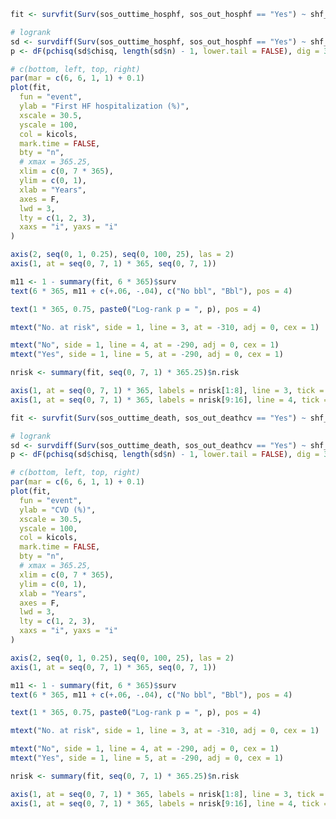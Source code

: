 ```r
fit <- survfit(Surv(sos_outtime_hosphf, sos_out_hosphf == "Yes") ~ shf_bbl, data = matchp)

# logrank
sd <- survdiff(Surv(sos_outtime_hosphf, sos_out_hosphf == "Yes") ~ shf_bbl, data = matchp)
p <- dF(pchisq(sd$chisq, length(sd$n) - 1, lower.tail = FALSE), dig = 3, p = TRUE)

# c(bottom, left, top, right)
par(mar = c(6, 6, 1, 1) + 0.1)
plot(fit,
  fun = "event",
  ylab = "First HF hospitalization (%)",
  xscale = 30.5,
  yscale = 100,
  col = kicols,
  mark.time = FALSE,
  bty = "n",
  # xmax = 365.25,
  xlim = c(0, 7 * 365),
  ylim = c(0, 1),
  xlab = "Years",
  axes = F,
  lwd = 3,
  lty = c(1, 2, 3),
  xaxs = "i", yaxs = "i"
)

axis(2, seq(0, 1, 0.25), seq(0, 100, 25), las = 2)
axis(1, at = seq(0, 7, 1) * 365, seq(0, 7, 1))

m11 <- 1 - summary(fit, 6 * 365)$surv
text(6 * 365, m11 + c(+.06, -.04), c("No bbl", "Bbl"), pos = 4)

text(1 * 365, 0.75, paste0("Log-rank p = ", p), pos = 4)

mtext("No. at risk", side = 1, line = 3, at = -310, adj = 0, cex = 1)

mtext("No", side = 1, line = 4, at = -290, adj = 0, cex = 1)
mtext("Yes", side = 1, line = 5, at = -290, adj = 0, cex = 1)

nrisk <- summary(fit, seq(0, 7, 1) * 365.25)$n.risk

axis(1, at = seq(0, 7, 1) * 365, labels = nrisk[1:8], line = 3, tick = FALSE, cex.axis = 1)
axis(1, at = seq(0, 7, 1) * 365, labels = nrisk[9:16], line = 4, tick = FALSE, cex.axis = 1)
```

```r
fit <- survfit(Surv(sos_outtime_death, sos_out_deathcv == "Yes") ~ shf_bbl, data = matchp)

# logrank
sd <- survdiff(Surv(sos_outtime_death, sos_out_deathcv == "Yes") ~ shf_bbl, data = matchp)
p <- dF(pchisq(sd$chisq, length(sd$n) - 1, lower.tail = FALSE), dig = 3, p = TRUE)

# c(bottom, left, top, right)
par(mar = c(6, 6, 1, 1) + 0.1)
plot(fit,
  fun = "event",
  ylab = "CVD (%)",
  xscale = 30.5,
  yscale = 100,
  col = kicols,
  mark.time = FALSE,
  bty = "n",
  # xmax = 365.25,
  xlim = c(0, 7 * 365),
  ylim = c(0, 1),
  xlab = "Years",
  axes = F,
  lwd = 3,
  lty = c(1, 2, 3),
  xaxs = "i", yaxs = "i"
)

axis(2, seq(0, 1, 0.25), seq(0, 100, 25), las = 2)
axis(1, at = seq(0, 7, 1) * 365, seq(0, 7, 1))

m11 <- 1 - summary(fit, 6 * 365)$surv
text(6 * 365, m11 + c(+.06, -.04), c("No bbl", "Bbl"), pos = 4)

text(1 * 365, 0.75, paste0("Log-rank p = ", p), pos = 4)

mtext("No. at risk", side = 1, line = 3, at = -310, adj = 0, cex = 1)

mtext("No", side = 1, line = 4, at = -290, adj = 0, cex = 1)
mtext("Yes", side = 1, line = 5, at = -290, adj = 0, cex = 1)

nrisk <- summary(fit, seq(0, 7, 1) * 365.25)$n.risk

axis(1, at = seq(0, 7, 1) * 365, labels = nrisk[1:8], line = 3, tick = FALSE, cex.axis = 1)
axis(1, at = seq(0, 7, 1) * 365, labels = nrisk[9:16], line = 4, tick = FALSE, cex.axis = 1)
```
